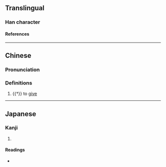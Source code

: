 {{character info/new}}
==Translingual==

===Han character===
{{Han char|rn=61|rad=心|as=11|sn=15|four=24331|canj=HVP,XHVP|ids=⿱徝心}}

====References====
{{Han ref|kx=0401.320|dkj=11174|hdz=42343.090|uh=6184|ud=24964}}

----

==Chinese==
{{zh-forms}}

===Pronunciation===
{{zh-pron
|m=zhì
|c=zi3
|cat=v
}}

===Definitions===
{{zh-hanzi}}

# {{†}} to [[give]]

----

==Japanese==

===Kanji===
{{ja-kanji|grade=|rs=心11}}

# {{defn|lang=ja|sort=心11}}

====Readings====
* {{ja-readings|on=[[ち]] (chi)|kun=[[ほどこす]] (hodokosu)}}